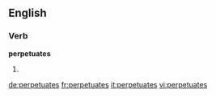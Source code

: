 ==English==
===Verb===
'''perpetuates'''
# {{third-person singular of|[[perpetuate]]}}

[[de:perpetuates]]
[[fr:perpetuates]]
[[it:perpetuates]]
[[vi:perpetuates]]